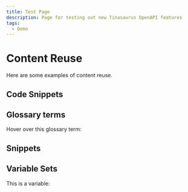 ```yaml
---
title: Test Page
description: Page for testing out new Tinasaurus OpenAPI features
tags:
  - Demo
---
```


# Content Reuse

Here are some examples of content reuse.

## Code Snippets

<CodeSnippet title="This is a code snippet from a file:" language="xml" filepath="example.xml" />

## Glossary terms

Hover over this glossary term: <GlossaryTerm termKey="single-sourcing" />

## Snippets

<Snippet filepath="example.mdx" />

## Variable Sets

This is a variable: <VariableSet setKey="writing-terms" variableKey="single-sourcing" />
